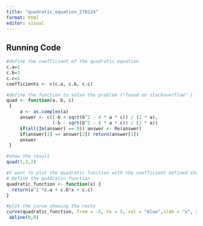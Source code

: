 ```yaml
---
title: "quadratic_equation_270124"
format: html
editor: visual
---
```


## Running Code

```r

#define the coefficient of the quadratic equation
c.a=1
c.b=3
c.c=2
coefficients <- c(c.a, c.b, c.c)

#define the function to solve the problem ("found on stackoverflow" )
quad <- function(a, b, c)
 {
     a <- as.complex(a)
     answer <- c((-b + sqrt(b^2 - 4 * a * c)) / (2 * a),
                 (-b - sqrt(b^2 - 4 * a * c)) / (2 * a))
     if(all(Im(answer) == 0)) answer <- Re(answer)
     if(answer[1] == answer[2]) return(answer[1])
     answer
 }

#show the result
quad(1,3,2)

#I want to plot the quadratic function with the coefficient defined showing the intercept of x
# Define the quadratic function
quadratic_function <- function(x) {
  return(x^2 *c.a + c.b*x + c.c)
}

#plot the curve showing the roots
curve(quadratic_function, from = -5, to = 5, col = "blue",xlab = "x", ylab = "f(x)", main = "Quadratic Function", lwd = 2)
 abline(0,0)

```
